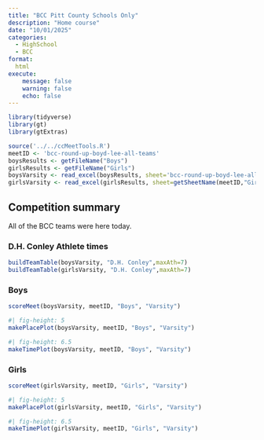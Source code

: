 ```yaml
---
title: "BCC Pitt County Schools Only"
description: "Home course"
date: "10/01/2025"
categories:
  - HighSchool
  - BCC
format: 
  html
execute:
    message: false
    warning: false
    echo: false
---
```


```r
library(tidyverse)
library(gt)
library(gtExtras)

source('../../ccMeetTools.R')
meetID <- 'bcc-round-up-boyd-lee-all-teams'
boysResults <- getFileName("Boys")
girlsResults <- getFileName("Girls")
boysVarsity <- read_excel(boysResults, sheet='bcc-round-up-boyd-lee-all-teams')
girlsVarsity <- read_excel(girlsResults, sheet=getSheetName(meetID,"Girls","Varsity"))
```

## Competition summary
All of the BCC teams were here today.

### D.H. Conley Athlete times
```r
buildTeamTable(boysVarsity, "D.H. Conley",maxAth=7)
buildTeamTable(girlsVarsity, "D.H. Conley",maxAth=7)
```

### Boys
```r
scoreMeet(boysVarsity, meetID, "Boys", "Varsity")
```

```r
#| fig-height: 5
makePlacePlot(boysVarsity, meetID, "Boys", "Varsity")
```

```r
#| fig-height: 6.5
makeTimePlot(boysVarsity, meetID, "Boys", "Varsity")
```

### Girls
```r
scoreMeet(girlsVarsity, meetID, "Girls", "Varsity")
```

```r
#| fig-height: 5
makePlacePlot(girlsVarsity, meetID, "Girls", "Varsity")
```

```r
#| fig-height: 6.5
makeTimePlot(girlsVarsity, meetID, "Girls", "Varsity")
```
